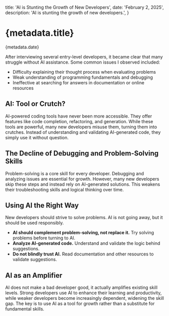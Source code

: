 
  title: 'AI is Stunting the Growth of New Developers',
  date: 'February 2, 2025',
  description: 'AI is stunting the growth of new developers.',
}

# {metadata.title}

<Date>{metadata.date}</Date>

After interviewing several entry-level developers, it became clear that many struggle without AI assistance. Some common issues I observed included:

- Difficulty explaining their thought process when evaluating problems
- Weak understanding of programming fundamentals and debugging
- Ineffective at searching for answers in documentation or online resources

## AI: Tool or Crutch?

AI-powered coding tools have never been more accessible. They offer features like code completion, refactoring, and generation. While these tools are powerful, many new developers misuse them, turning them into crutches. Instead of understanding and validating AI-generated code, they simply use it without question.

## The Decline of Debugging and Problem-Solving Skills

Problem-solving is a core skill for every developer. Debugging and analyzing issues are essential for growth. However, many new developers skip these steps and instead rely on AI-generated solutions. This weakens their troubleshooting skills and logical thinking over time.

## Using AI the Right Way

New developers should strive to solve problems. AI is not going away, but it should be used responsibly.

- **AI should complement problem-solving, not replace it.** Try solving problems before turning to AI.
- **Analyze AI-generated code.** Understand and validate the logic behind suggestions.
- **Do not blindly trust AI.** Read documentation and other resources to validate suggestions.

## AI as an Amplifier

AI does not make a bad developer good, it actually amplifies existing skill levels. Strong developers use AI to enhance their learning and productivity, while weaker developers become increasingly dependent, widening the skill gap. The key is to use AI as a tool for growth rather than a substitute for fundamental skills.
